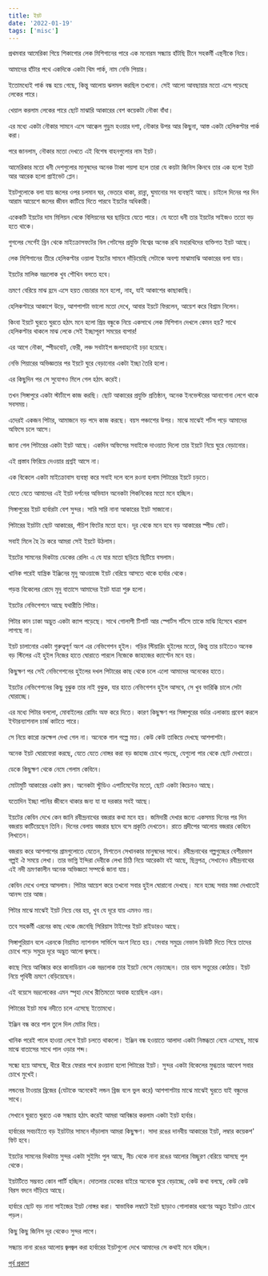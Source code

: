```yaml
---
title: ইয়ট
date: '2022-01-19'
tags: ['misc']
---
```


প্রথমবার আমেরিকা গিয়ে শিকাগোর লেক মিশিগানের পারে এক মনোরম  সন্ধ্যায় হাঁটছি চীনে সহকর্মী এন্থনীকে নিয়ে। 

আমাদের হাঁটার পথে একদিকে একটা থিম পার্ক, নাম নেভি পিয়ার। 

ইতোমধ্যেই পার্ক বন্ধ হয়ে গেছে, কিন্তু আলোয় ঝলমল করছিল তখনো। সেই আলো আবছায়ার মতো এসে পড়েছে লেকের পারে।

খেয়াল করলাম লেকের পারে ছোট মাঝারি আকারের বেশ কয়েকটা নৌকা বাঁধা। 

এর মধ্যে একটা নৌকার সামনে এসে আক্কেল গুড়ুম হওয়ার দশা, নৌকার উপর আর কিছুনা, আস্ত একটা হেলিকপ্টার পার্ক করা।

পরে জানলাম, নৌকার মতো দেখতে এই বিশেষ বাহনগুলোর নাম ইয়ট।

আমেরিকার মতো ধনী দেশগুলোর মানুষদের অনেক টাকা পয়সা হলে তারা যে কয়টা জিনিস কিনবে তার এক হলো ইয়ট আর আরেক হলো প্রাইভেট প্লেন। 

ইয়টগুলোকে বলা যায় জলের ওপর চলমান ঘর, ভেতরে থাকা, রান্না, ঘুমানোর সব ব্যবস্থাই আছে। চাইলে দিনের পর দিন আরাম আয়েশে জলের জীবন কাটিয়ে দিতে পারবে ইয়টের অধিকারী।

একেকটি ইয়টের দাম মিলিয়ন থেকে বিলিয়নের ঘর ছাড়িয়ে যেতে পারে। যে যতো ধনী তার ইয়টের সাইজও ততো বড় হতে থাকে।

গুগলের সের্গেই ব্রিন থেকে মাইক্রোসফটের বিল গেটসের প্রযুক্তি বিশ্বের অনেক রথি মহারথিদের ব্যক্তিগত ইয়ট আছে। 

লেক মিশিগানের তীরে হেলিকপ্টার ওয়ালা ইয়টের সামনে দাঁড়িয়েছি সেটাকে অবশ্য মাঝামাঝি আকারের বলা যায়। 

ইয়টের মালিক ভদ্রলোক খুব শৌখিন বলতে হবে।

ভ্রমণে বেরিয়ে মাঝ হ্রদে এসে হয়ত বেচারার মনে হলো, নাহ, যাই আকাশের কাছাকাছি। 

হেলিকপ্টারে আকাশে উড়ে, আশপাশটা ভালো মতো দেখে, আবার ইয়টে ফিরলেন, আয়েশ করে বিশ্রাম নিলেন।

কিংবা ইয়টে ঘুরতে ঘুরতে হঠাৎ মনে হলো প্রিয় বন্ধুকে নিয়ে একসাথে লেক মিশিগান দেখলে কেমন হয়? সাথে হেলিকপ্টার থাকলে মাঝ লেকে সেই ইচ্ছাপূরণ সময়ের ব্যপার!

এর আগে নৌকা, স্পীডবোট, ফেরী, লঞ্চ সবটাইপ জলবাহনেই চড়া হয়েছে।

নেভি পিয়ারের অভিজ্ঞতার পর ইয়টে ঘুরে বেড়ানোর একটা ইচ্ছা তৈরি হলো।

এর কিছুদিন পর সে সুযোগও মিলে গেল হঠাৎ করেই।

তখন সিঙ্গাপুরে একটা স্টার্টাপে কাজ করছি। ছোট আকারের প্রযুক্তি প্রতিষ্ঠান, অনেক ইনভেস্টরের আনাগোনা লেগে থাকে সবসময়।

এদেরই একজন পিটার, আমাজনে বড় পদে কাজ করছে। বয়স পঞ্চাশের উপর। মাঝে মাঝেই শর্টস পড়ে আমাদের অফিসে চলে আসে।

জানা গেল পিটারের একটা ইয়ট আছে। একদিন অফিসের সবাইকে দাওয়াত দিলো তার ইয়টে নিয়ে ঘুরে বেড়ানোর।

এই প্রস্তাব ফিরিয়ে দেওয়ার প্রশ্নই আসে না।

এক বিকেলে একটা মাইক্রোবাস ব্যবস্থা করে সবাই দলে বলে রওনা হলাম পিটারের ইয়টে চড়তে।

যেতে যেতে আমাদের এই ইয়ট দর্শনের অভিযান অনেকটা পিকনিকের মতো মনে হচ্ছিল।

সিঙ্গাপুরের ইয়ট হার্বারটা বেশ সুন্দর। সারি সারি নানা আকারের ইয়ট সাজানো।

পিটারের ইয়টটা ছোট আকারের, পঁচিশ ফিটের মতো হবে। দূর থেকে মনে হবে বড় আকারের স্পীড বোট।

সবাই মিলে হৈ চৈ করে আমরা সেই ইয়টে উঠলাম। 

ইয়টের সামনের দিকটায় ডেকের রেলিং এ যে যার মতো ছড়িয়ে ছিটিয়ে বসলাম।

খানিক পরেই যান্ত্রিক ইঞ্জিনের মৃদু আওয়াজে ইয়ট বেরিয়ে আসতে থাকে হার্বার থেকে।

পড়ন্ত বিকেলের রোদে মৃদু বাতাসে আমাদের ইয়ট যাত্রা শুরু হলো।

ইয়টের নেভিগেশনে আছে যথারীতি পিটার।

পিটার কান ঢাকা অদ্ভুত একটা ক্যাপ পড়েছে। সাথে গোলাপী টিশার্ট আর স্পোর্টস শর্টসে তাকে মাঝি হিসেবে খারাপ লাগছে না।

ইয়ট চালানোর একটা গুরুত্বপূর্ণ অংশ এর নেভিগেশন হুইল। গড়ির স্টিয়ারিং হুইলের মতো, কিন্তু তার চাইতেও অনেক বড় স্টিলের এই হুইল নিজের হাতে ঘোরাতে পারলে নিজেকে জাহাজের ক্যাপ্টেন মনে হয়।

কিছুক্ষণ পর সেই নেভিগেশনের হুইলের দখল পিটারের কাছ থেকে চলে এলো আমাদের অনেকের হাতে। 

ইয়টের নেভিগেশনের কিছু বুঝুক তার নাই বুঝুক, যার হাতে নেভিগেশন হুইল আসবে, সে খুব ভারিক্কি চালে সেটা ঘোরাচ্ছে।

এর মধ্যে পিটার বললো, মোবাইলের রোমিং অফ করে দিতে। কারণ কিছুক্ষণ পর সিঙ্গাপুরের বর্ডার এলাকায় প্রবেশ করলে ইন্টারন্যাশনাল চার্জ কাটতে পারে।

সে নিয়ে কারো ভ্রুক্ষেপ দেখা গেল না। অনেকে গাল গল্পে মত্ত। কেউ কেউ তাকিয়ে দেখছে আশপাশটা।

অনেক ইয়ট ঘোরাফেরা করছে, যেতে যেতে নোঙ্গর করা বড় জাহাজ চোখে পড়ছে, যেগুলো পার থেকে ছোট দেখাতো।

ডেকে কিছুক্ষণ থেকে নেমে গেলাম কেবিনে।

মোটামুটি আকারের একটা রুম। অনেকটা স্টুডিও এপার্টমেন্টের মতো, ছোট একটা কিচেনও আছে।

যতোদিন ইচ্ছা পানির জীবনে থাকার জন্য যা যা দরকার সবই আছে।

ইয়টের কেবিন দেখে কেন জানি রবীন্দ্রনাথের বজরার কথা মনে হয়। জমিদারী দেখার জন্যে একসময় দিনের পর দিন বজরায় কাটিয়েছেন তিনি। দিনের বেলায় বজরার ছাদে বসে প্রকৃতি দেখতেন। রাতে প্রদীপের আলোয় বজরার কেবিনে লিখতেন।

বজরায় করে আশপাশের গ্রামগুলোতে যেতেন, মিশতেন সেখানকার মানুষদের সাথে। রবীন্দ্রনাথের গল্পগুচ্ছের বেশীরভাগ গল্পই ঐ সময়ে লেখা। তার ভাগ্নি ইন্দিরা দেবীকে লেখা চিঠি নিয়ে আরেকটা বই আছে, ছিন্নপত্র, সেখানেও রবীন্দ্রনাথের এই নদী ভ্রমণকালীন অনেক অভিজ্ঞতা সম্পর্কে জানা যায়।

কেবিন দেখে ওপরে আসলাম। পিটার আয়েশ করে তখনো সবার হুইল ঘোরানো দেখছে। মনে হচ্ছে সবার মজা দেখাতেই আনন্দ তার আজ।

পিটার মাঝে মাঝেই ইয়ট নিয়ে বের হয়, খুব যে দূরে যায় এমনও নয়।

তবে সহকর্মী এরনের কাছ থেকে জেনেছি সিরিয়াস টাইপের ইয়ট রাইডারও আছে।

সিঙ্গাপুরিয়ান বলে এরনকে নিয়মিত ন্যাশনাল সার্ভিসে অংশ নিতে হয়। সেবার সমুদ্রে নেভাল ডিউটি দিতে গিয়ে তাদের চোখে পড়ে সমুদ্রে দূরে অদ্ভুত আলো জ্বলছে। 

কাছে গিয়ে আবিষ্কার করে কানাডিয়ান এক ভদ্রলোক তার ইয়টে ভেসে বেড়াচ্ছেন। তার বয়স সত্তুরের কোঠায়। ইয়ট নিয়ে পৃথিবী ভ্রমণে বেড়িয়েছেন।

এই বয়েসে ভদ্রলোকের এমন স্পৃহা দেখে রীতিমতো অবাক হয়েছিল এরন।

পিটারের ইয়ট মাঝ নদীতে চলে এসেছে ইতোমধ্যে।

ইঞ্জিন বন্ধ করে পাল তুলে দিল মোটর দিয়ে। 

খানিক পরেই পালে হাওয়া লেগে ইয়ট চলতে থাকলো। ইঞ্জিন বন্ধ হওয়াতে আলাদা একটা নিস্তব্ধতা নেমে এসেছে, মাঝে মাঝে বাতাসের সাথে পাল ওড়ার শব্দ।

সন্ধ্যে হয়ে আসছে, ধীরে ধীরে ফেরার পথে রওয়ানা হলো পিটারের ইয়ট। সুন্দর একটা বিকেলের মুগ্ধতার আবেশ সবার চোখে মুখেই।

লন্ডনের টাওয়ার ব্রিজের (যেটাকে অনেকেই লন্ডন ব্রিজ বলে ভুল করে) আশপাশটায় মাঝে মাঝেই ঘুরতে যাই বন্ধুদের সাথে।

সেখানে ঘুরতে ঘুরতে এক সন্ধ্যায় হঠাৎ করেই আমরা আবিষ্কার করলাম একটা ইয়ট হার্বার।

হার্বারের সবচাইতে বড় ইয়টটার সামনে দাঁড়ালাম আমরা কিছুক্ষণ। সাদা রঙের দানবীয় আকারের ইয়ট, লম্বার কয়েকশ' ফিট হবে।

ইয়টের সামনের দিকটায় সুন্দর একটা সুইমিং পুল আছে, নীচ থেকে নানা রঙের আলোর বিচ্ছুরণ বেরিয়ে আসছে পুল থেকে।

ইয়টটিতে সম্ভবত কোন পার্টি হচ্ছিল। দোতলার ডেকের বাইরে অনেকে ঘুরে বেড়াচ্ছে, কেউ কথা বলছে, কেউ কেউ বিরস বদনে দাঁড়িয়ে আছে।

হার্বারে ছোট বড় নানা সাইজের ইয়ট নোঙ্গর করা। স্বাভাবিক লম্বাটে ইয়ট ছাড়াও গোলাকার ধরণের অদ্ভুত ইয়টও চোখে পড়ল।

কিছু কিছু জিনিস দূর থেকেও সুন্দর লাগে। 

সন্ধ্যায় নানা রঙের আলোয় জ্বলজ্বল করা হার্বারের ইয়টগুলো দেখে আমাদের সে কথাই মনে হচ্ছিল।

[পূর্ব প্রকাশ](https://www.facebook.com/ashraful.alam/posts/10157945551515583)